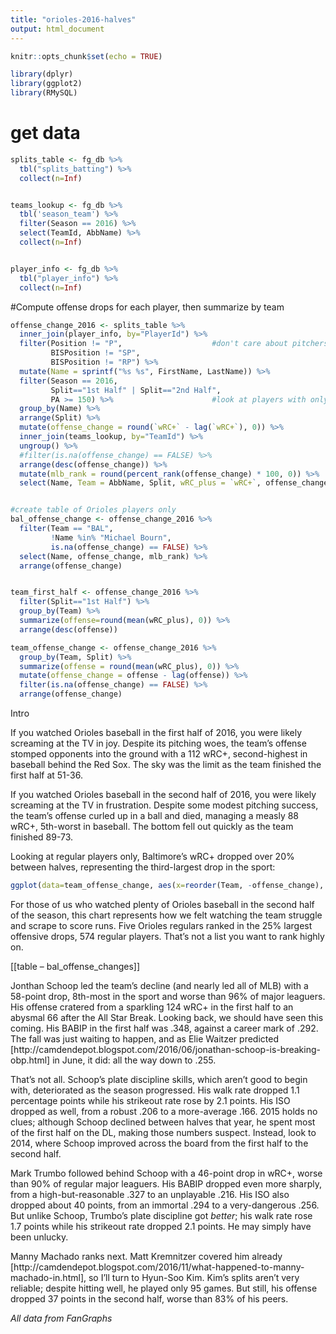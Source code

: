 ```yaml
---
title: "orioles-2016-halves"
output: html_document
---
```


```r
knitr::opts_chunk$set(echo = TRUE)

library(dplyr)
library(ggplot2)
library(RMySQL)
```

# get data

```r
splits_table <- fg_db %>%
  tbl("splits_batting") %>%
  collect(n=Inf)


teams_lookup <- fg_db %>%
  tbl('season_team') %>%
  filter(Season == 2016) %>%
  select(TeamId, AbbName) %>%
  collect(n=Inf)


player_info <- fg_db %>%
  tbl("player_info") %>%
  collect(n=Inf)

```

#Compute offense drops for each player, then summarize by team

```r
offense_change_2016 <- splits_table %>%
  inner_join(player_info, by="PlayerId") %>%      
  filter(Position != "P",                    #don't care about pitchers' offense
         BISPosition != "SP",
         BISPosition != "RP") %>%
  mutate(Name = sprintf("%s %s", FirstName, LastName)) %>%
  filter(Season == 2016,
         Split=="1st Half" | Split=="2nd Half",
         PA >= 150) %>%                      #look at players with only 150 PA in each half
  group_by(Name) %>%
  arrange(Split) %>%
  mutate(offense_change = round(`wRC+` - lag(`wRC+`), 0)) %>%
  inner_join(teams_lookup, by="TeamId") %>%
  ungroup() %>%
  #filter(is.na(offense_change) == FALSE) %>%
  arrange(desc(offense_change)) %>%
  mutate(mlb_rank = round(percent_rank(offense_change) * 100, 0)) %>%
  select(Name, Team = AbbName, Split, wRC_plus = `wRC+`, offense_change, mlb_rank)


#create table of Orioles players only
bal_offense_change <- offense_change_2016 %>%
  filter(Team == "BAL",
         !Name %in% "Michael Bourn",
         is.na(offense_change) == FALSE) %>%
  select(Name, offense_change, mlb_rank) %>%
  arrange(offense_change)


team_first_half <- offense_change_2016 %>%
  filter(Split=="1st Half") %>%
  group_by(Team) %>%
  summarize(offense=round(mean(wRC_plus), 0)) %>%
  arrange(desc(offense))

team_offense_change <- offense_change_2016 %>%
  group_by(Team, Split) %>%
  summarize(offense = round(mean(wRC_plus), 0)) %>%
  mutate(offense_change = offense - lag(offense)) %>%
  filter(is.na(offense_change) == FALSE) %>%
  arrange(offense_change)
```


Intro

If you watched Orioles baseball in the first half of 2016, you were likely screaming at the TV in joy. Despite its pitching woes, the team's offense stomped opponents into the ground with a 112 wRC+, second-highest in baseball behind the Red Sox. The sky was the limit as the team finished the first half at 51-36.

If you watched Orioles baseball in the second half of 2016, you were likely screaming at the TV in frustration. Despite some modest pitching success, the team's offense curled up in a ball and died, managing a measly 88 wRC+, 5th-worst in baseball. The bottom fell out quickly as the team finished 89-73.  

Looking at regular players only, Baltimore's wRC+ dropped over 20% between halves, representing the third-largest drop in the sport:

```r
ggplot(data=team_offense_change, aes(x=reorder(Team, -offense_change), y=offense_change)) + geom_bar(stat="identity") + coord_flip() + labs(y="2nd Half wRC+ - 1st Half wRC+ (% of runs above average)", x="Team") + ggtitle("2016 Offense, 2nd Half vs. 1st Half (Regular Players Only)")

```

For those of us who watched plenty of Orioles baseball in the second half of the season, this chart represents how we felt watching the team struggle and scrape to score runs. Five Orioles regulars ranked in the 25% largest offensive drops, 574 regular players. That's not a list you want to rank highly on.

[[table -- bal_offense_changes]]

Jonthan Schoop led the team's decline (and nearly led all of MLB) with a 58-point drop, 8th-most in the sport and worse than 96% of major leaguers. His offense cratered from a sparkling 124 wRC+ in the first half to an abysmal 66 after the All Star Break. Looking back, we should have seen this coming. His BABIP in the first half was .348, against a career mark of .292. The fall was just waiting to happen, and as Elie Waitzer predicted [http://camdendepot.blogspot.com/2016/06/jonathan-schoop-is-breaking-obp.html] in June, it did: all the way down to .255.

That's not all. Schoop's plate discipline skills, which aren't good to begin with, deteriorated as the season progressed. His walk rate dropped 1.1 percentage points while his strikeout rate rose by 2.1 points. His ISO dropped as well, from a robust .206 to a more-average .166. 2015 holds no clues; although Schoop declined between halves that year, he spent most of the first half on the DL, making those numbers suspect. Instead, look to 2014, where Schoop improved across the board from the first half to the second half. 

Mark Trumbo followed behind Schoop with a 46-point drop in wRC+, worse than 90% of regular major leaguers. His BABIP dropped even more sharply, from a high-but-reasonable .327 to an unplayable .216. His ISO also dropped about 40 points, from an immortal .294 to a very-dangerous .256. But unlike Schoop, Trumbo's plate discipline got *better*; his walk rate rose 1.7 points while his strikeout rate dropped 2.1 points. He may simply have been unlucky.

Manny Machado ranks next. Matt Kremnitzer covered him already [http://camdendepot.blogspot.com/2016/11/what-happened-to-manny-machado-in.html], so I'll turn to Hyun-Soo Kim. Kim's splits aren't very reliable; despite hitting well, he played only 95 games. But still, his offense dropped 37 points in the second half, worse than 83% of his peers.   

*All data from FanGraphs*




